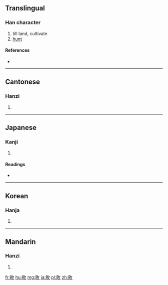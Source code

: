 ==Translingual==

===Han character===
{{Han char|rn=102|rad=田|as=04|sn=9|four=6804<sub>0</sub>|canj=田人大 (WOK)}}

# till land, cultivate
# [[hunt]]

====References====
* {{Han ref|kx=0760.170|dkj=21774|dj=1170.100|hdz=42533.090|uh=754B|ud=30027|bh=ACCB|bd=44235}}

----

==Cantonese==

===Hanzi===
{{yue-hanzi|jyut=tin4|y=tin4}}

# {{defn|lang=yue|sort=田04}}

----

==Japanese==

===Kanji===
{{ja-kanji|grade=|rs=田04}}

# {{defn|lang=ja|sort=田04}}

====Readings====
* {{ja-readings|on=[[てん]] (ten), [[でん]] (den)|kun=[[かり]] (kari)|nanori=}}

----

==Korean==

===Hanja===
{{ko-hanja|hangeul=전|eumhun=|rv=jeon|mr=chŏn|y=cen}}

# {{defn|lang=ko|sort=田04}}

----

==Mandarin==

===Hanzi===
{{cmn-hanzi|pin=[[tián]] ([[tian2]])|wg=t'ien<sup>2</sup>}}

# {{defn|lang=cmn|sort=田04}}

[[fr:畋]]
[[hu:畋]]
[[mg:畋]]
[[ja:畋]]
[[pl:畋]]
[[zh:畋]]